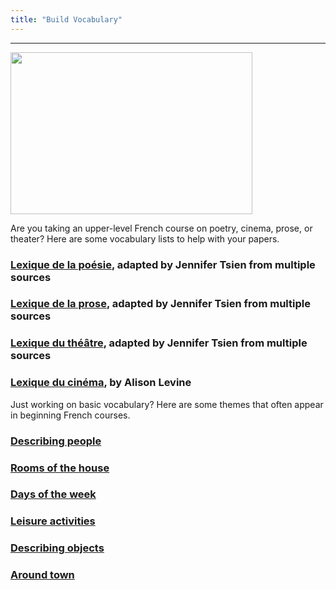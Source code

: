 ```yaml
---
title: "Build Vocabulary"
---
```

----------------

<img src="timthumb_1.jpeg" width="387" height="259"/>

Are you taking an upper-level French course on poetry, cinema, prose, or theater? Here are some vocabulary lists to help with your papers.

### [Lexique de la poésie](poesie.doc), adapted by Jennifer Tsien from multiple sources

### [Lexique de la prose](prose.doc), adapted by Jennifer Tsien from multiple sources

### [Lexique du théâtre](theatre.doc), adapted by Jennifer Tsien from multiple sources

### [Lexique du cinéma](cinema.doc), by Alison Levine

Just working on basic vocabulary? Here are some themes that often appear in beginning French courses.

### [Describing people](/student_exercises/vocabulary/describing-people.qmd)

### [Rooms of the house](/student_exercises/vocabulary/rooms-of-the-house.qmd)

### [Days of the week](/student_exercises/vocabulary/days-of-the-week.qmd)

### [Leisure activities](/student_exercises/vocabulary/leisure-activities.qmd)

### [Describing objects](/student_exercises/vocabulary/describing-objects.qmd)

### [Around town](/student_exercises/vocabulary/around-town.qmd)

